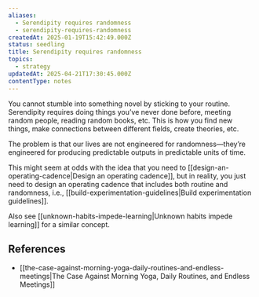 ```yaml
---
aliases:
  - Serendipity requires randomness
  - serendipity-requires-randomness
createdAt: 2025-01-19T15:42:49.000Z
status: seedling
title: Serendipity requires randomness
topics:
  - strategy
updatedAt: 2025-04-21T17:30:45.000Z
contentType: notes
---
```

You cannot stumble into something novel by sticking to your routine. Serendipity requires doing things you’ve never done before, meeting random people, reading random books, etc. This is how you find new things, make connections between different fields, create theories, etc.

The problem is that our lives are not engineered for randomness—they’re engineered for producing predictable outputs in predictable units of time.

This might seem at odds with the idea that you need to [[design-an-operating-cadence|Design an operating cadence]], but in reality, you just need to design an operating cadence that includes both routine and randomness, i.e., [[build-experimentation-guidelines|Build experimentation guidelines]].

Also see [[unknown-habits-impede-learning|Unknown habits impede learning]] for a similar concept.

## References

- [[the-case-against-morning-yoga-daily-routines-and-endless-meetings|The Case Against Morning Yoga, Daily Routines, and Endless Meetings]]
